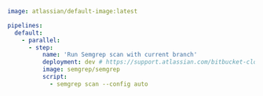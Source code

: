 ```yaml
image: atlassian/default-image:latest

pipelines:
  default:
    - parallel:
      - step:
          name: 'Run Semgrep scan with current branch'
          deployment: dev # https://support.atlassian.com/bitbucket-cloud/docs/set-up-and-monitor-deployments/
          image: semgrep/semgrep
          script:
            - semgrep scan --config auto
```
